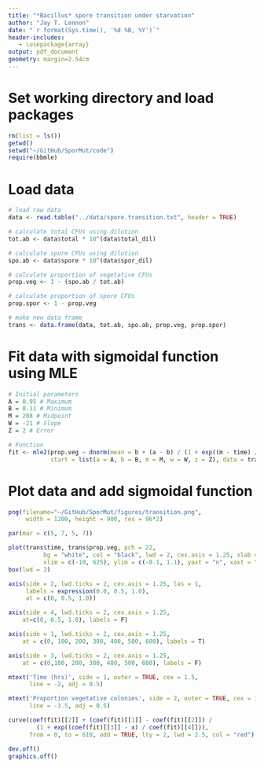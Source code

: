 ```yaml
---
title: "*Bacillus* spore transition under starvation"
author: "Jay T. Lennon"
date: "`r format(Sys.time(), '%d %B, %Y')`"
header-includes:
   - \usepackage{array}
output: pdf_document
geometry: margin=2.54cm
---
```


# Set working directory and load packages
```r
rm(list = ls())
getwd()
setwd("~/GitHub/SporMut/code")
require(bbmle)
```

# Load data
```r
# load raw data
data <- read.table("../data/spore.transition.txt", header = TRUE)

# calculate total CFUs using dilution
tot.ab <- data$total * 10^(data$total_dil) 

# calculate spore CFUs using dilution
spo.ab <- data$spore * 10^(data$spor_dil)

# calculate proportion of vegetative CFUs
prop.veg <- 1 - (spo.ab / tot.ab)

# calculate proportion of spore CFUs
prop.spor <- 1 - prop.veg

# make new data frame
trans <- data.frame(data, tot.ab, spo.ab, prop.veg, prop.spor)
```

# Fit data with sigmoidal function using MLE
```r

# Initial parameters
A = 0.95 # Maximum 
B = 0.11 # Minimum
M = 208 # Midpoint
W = -21 # Slope
Z = 2 # Error

# Function
fit <- mle2(prop.veg ~ dnorm(mean = b + (a - b) / (1 + exp((m - time) / w)), sd = z),
            start = list(a = A, b = B, m = M, w = W, z = Z), data = trans) 
```

# Plot data and add sigmoidal function
```r
png(filename="~/GitHub/SporMut/figures/transition.png",
     width = 1200, height = 900, res = 96*2)

par(mar = c(5, 7, 5, 7))

plot(trans$time, trans$prop.veg, pch = 22, 
          bg = "white", col = "black", lwd = 2, cex.axis = 1.25, xlab = NA, ylab = NA,
          xlim = c(-10, 625), ylim = c(-0.1, 1.1), yaxt = "n", xaxt = "n")
box(lwd = 2)

axis(side = 2, lwd.ticks = 2, cex.axis = 1.25, las = 1,
     labels = expression(0.0, 0.5, 1.0),
     at = c(0, 0.5, 1.0))

axis(side = 4, lwd.ticks = 2, cex.axis = 1.25,
    at=c(0, 0.5, 1.0), labels = F)

axis(side = 1, lwd.ticks = 2, cex.axis = 1.25,
    at = c(0, 100, 200, 300, 400, 500, 600), labels = T)

axis(side = 3, lwd.ticks = 2, cex.axis = 1.25,
    at = c(0,100, 200, 300, 400, 500, 600), labels = F)

mtext('Time (hrs)', side = 1, outer = TRUE, cex = 1.5, 
      line = -2, adj = 0.5)

mtext('Proportion vegetative colonies', side = 2, outer = TRUE, cex = 1.5, 
      line = -3.5, adj = 0.5)

curve(coef(fit)[[2]] + (coef(fit)[[1]] - coef(fit)[[2]]) / 
        (1 + exp((coef(fit)[[3]] - x) / coef(fit)[[4]])), 
      from = 0, to = 610, add = TRUE, lty = 2, lwd = 2.5, col = "red") 

dev.off()
graphics.off()
```

